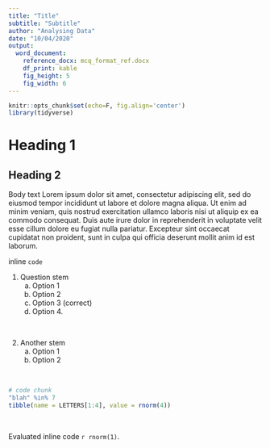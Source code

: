 ```yaml
---
title: "Title"
subtitle: "Subtitle"
author: "Analysing Data"
date: "10/04/2020"
output:
  word_document:
    reference_docx: mcq_format_ref.docx
    df_print: kable
    fig_height: 5
    fig_width: 6
---
```


```r
knitr::opts_chunk$set(echo=F, fig.align='center')
library(tidyverse)
```


# Heading 1

## Heading 2

Body text Lorem ipsum dolor sit amet, consectetur adipiscing elit, sed do eiusmod tempor incididunt ut labore et dolore magna aliqua. Ut enim ad minim veniam, quis nostrud exercitation ullamco laboris nisi ut aliquip ex ea commodo consequat. Duis aute irure dolor in reprehenderit in voluptate velit esse cillum dolore eu fugiat nulla pariatur. Excepteur sint occaecat cupidatat non proident, sunt in culpa qui officia deserunt mollit anim id est laborum.

inline `code`

1. Question stem
    (a) Option 1
    (a) Option 2
    (a) Option 3 (correct)
    (a) Option 4.

\ 

2. Another stem
    (a) Option 1
    (a) Option 2

\ 

```r
# code chunk
"blah" %in% 7
tibble(name = LETTERS[1:4], value = rnorm(4))
```

\ 

Evaluated inline code `r rnorm(1)`.
